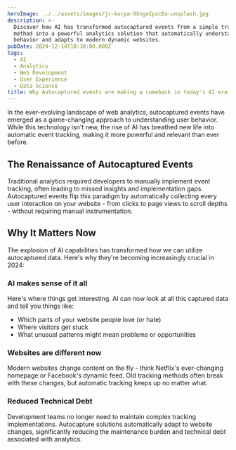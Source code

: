 ```yaml
---
heroImage: ../../assets/images/jr-korpa-9XngoIpxcEo-unsplash.jpg
description: >-
  Discover how AI has transformed autocaptured events from a simple tracking
  method into a powerful analytics solution that automatically understands user
  behavior and adapts to modern dynamic websites.
pubDate: 2024-12-14T18:30:00.000Z
tags:
  - AI
  - Analytics
  - Web Development
  - User Experience
  - Data Science
title: Why Autocaptured events are making a comeback in today's AI era
---
```


In the ever-evolving landscape of web analytics, autocaptured events have emerged as a game-changing approach to understanding user behavior. While this technology isn't new, the rise of AI has breathed new life into automatic event tracking, making it more powerful and relevant than ever before.

## The Renaissance of Autocaptured Events

Traditional analytics required developers to manually implement event tracking, often leading to missed insights and implementation gaps. Autocaptured events flip this paradigm by automatically collecting every user interaction on your website - from clicks to page views to scroll depths - without requiring manual instrumentation.

## Why It Matters Now

The explosion of AI capabilities has transformed how we can utilize autocaptured data. Here's why they're becoming increasingly crucial in 2024:

### AI makes sense of it all

Here's where things get interesting. AI can now look at all this captured data and tell you things like:

- Which parts of your website people love (or hate)
- Where visitors get stuck
- What unusual patterns might mean problems or opportunities

### Websites are different now

Modern websites change content on the fly - think Netflix's ever-changing homepage or Facebook's dynamic feed. Old tracking methods often break with these changes, but automatic tracking keeps up no matter what.

### Reduced Technical Debt

Development teams no longer need to maintain complex tracking implementations. Autocapture solutions automatically adapt to website changes, significantly reducing the maintenance burden and technical debt associated with analytics.
